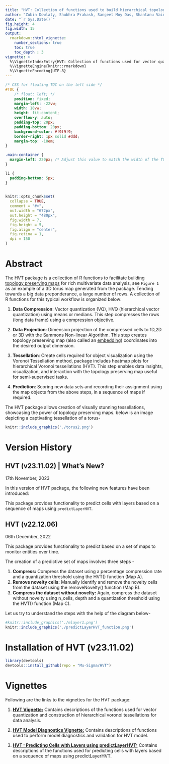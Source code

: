 ```yaml
---
title: "HVT: Collection of functions used to build hierarchical topology preserving maps"
author: "Zubin Dowlaty, Shubhra Prakash, Sangeet Moy Das, Shantanu Vaidya, Praditi Shah, Srinivasan Sudarsanam, Somya Shambhawi"
date: "`r Sys.Date()`"
fig.height: 4
fig.width: 15
output:
  rmarkdown::html_vignette:
    number_sections: true
    toc: true
    toc_depth : 3
vignette: >
  %\VignetteIndexEntry{HVT: Collection of functions used for vector quantization and construction of hierarchical voronoi tessellations for data analysis"}
  %\VignetteEngine{knitr::rmarkdown}
  %\VignetteEncoding{UTF-8}
---
```



```css
/* CSS for floating TOC on the left side */
#TOC {
    /* float: left; */
    position: fixed;
    margin-left: -22vw;
    width: 18vw;
    height: fit-content;
    overflow-y: auto;
    padding-top: 20px;
    padding-bottom: 20px;
    background-color: #f9f9f9;
    border-right: 1px solid #ddd;
    margin-top: -18em;
}

.main-container {
  margin-left: 220px; /* Adjust this value to match the width of the TOC + some margin */
}

li {
  padding-bottom: 5px;
}
  
```

```r
knitr::opts_chunk$set(
  collapse = TRUE,
  comment = "#>",
  out.width = "672px",
  out.height = "480px",
  fig.width = 7,
  fig.height = 5,
  fig.align = "center",
  fig.retina = 1,
  dpi = 150
)
```

# Abstract

The HVT package is a collection of R functions to facilitate building [topology preserving maps](https://users.ics.aalto.fi/jhollmen/dippa/node9.html#:~:text=The%20property%20of%20topology%20preserving,tool%20of%20high-dimensional%20data) for rich multivariate data analysis, see `Figure 1` as an example of a 3D torus map generated from the package. Tending towards a big data preponderance, a large number of rows. A collection of R functions for this typical workflow is organized below:

1.  **Data Compression**: Vector quantization (VQ), HVQ (hierarchical vector quantization) using means or medians. This step compresses the rows (long data frame) using a compression objective.

2.  **Data Projection**: Dimension projection of the compressed cells to 1D,2D or 3D with the Sammons Non-linear Algorithm. This step creates topology preserving map (also called an [embedding](https://en.wikipedia.org/wiki/Embedding)) coordinates into the desired output dimension. 

3.  **Tessellation**: Create cells required for object visualization using the Voronoi Tessellation method, package includes heatmap plots for hierarchical Voronoi tessellations (HVT). This step enables data insights, visualization, and interaction with the topology preserving map useful for semi-supervised tasks.

4.  **Prediction**: Scoring new data sets and recording their assignment using the map objects from the above steps, in a sequence of maps if required.

The HVT package allows creation of visually stunning tessellations, showcasing the power of topology preserving maps. below is an image depicting a captivating tessellation of a torus-


```r
knitr::include_graphics('./torus2.png')
```


# Version History

## HVT (v23.11.02) | What's New? {-}

17th November, 2023

In this version of HVT package, the following new features have been introduced:

This package provides functionality to predict cells with layers based on a sequence of maps using `predictLayerHVT`. 


## HVT (v22.12.06) {-}

06th December, 2022

This package provides functionality to predict based on a set of maps to monitor entities over time.

The creation of a predictive set of maps involves three steps -

1. **Compress:** Compress the dataset using a percentage compression rate and a quantization threshold using the HVT() function (Map A).
2. **Remove novelty cells:** Manually identify and remove the novelty cells from the dataset using the removeNovelty() function (Map B).
3. **Compress the dataset without novelty:** Again, compress the dataset without novelty using n_cells, depth and a quantization threshold using the HVT() function (Map C).


Let us try to understand the steps with the help of the diagram below-

```r
#knitr::include_graphics('./mlayer1.png')
knitr::include_graphics('./predictLayerHVT_function.png')
```



# Installation of HVT (v23.11.02)

``` r
library(devtools)
devtools::install_github(repo = "Mu-Sigma/HVT")
```



# Vignettes

Following are the links to the vignettes for the HVT package:


1. [**HVT Vignette:**](https://htmlpreview.github.io/?https://github.com/Mu-Sigma/HVT/blob/master/vignettes/HVT_vignette.html) Contains descriptions of the functions used for vector quantization and construction of hierarchical voronoi tessellations for data analysis.

2. [**HVT Model Diagnostics Vignette:**](https://htmlpreview.github.io/?https://github.com/Mu-Sigma/HVT/blob/master/vignettes/HVT_model_diagnostics_vignette.html) Contains descriptions of functions used to perform model diagnostics and validation for HVT model.

3. [**HVT : Predicting Cells with Layers using predictLayerHVT:**](https://htmlpreview.github.io/?https://github.com/Mu-Sigma/HVT/blob/master/vignettes/Predicting_Cells_with_Layers_using_predictLayerHVT.html) Contains descriptions of the functions used for predicting cells with layers based on a sequence of maps using predictLayerHVT.


